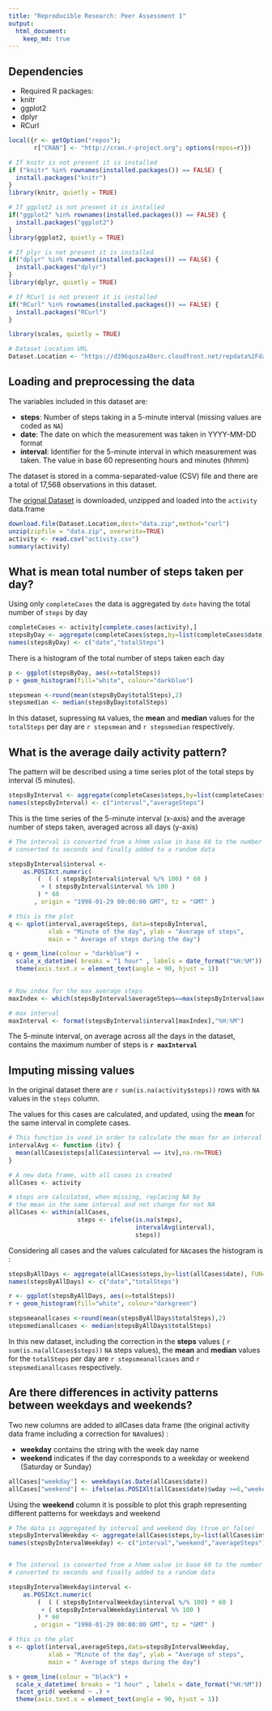 ```yaml
---
title: "Reproducible Research: Peer Assessment 1"
output: 
  html_document:
    keep_md: true
---
```


## Dependencies

- Required R packages:
* knitr 
* ggplot2 
* dplyr
* RCurl

```r
local({r <- getOption("repos"); 
       r["CRAN"] <- "http://cran.r-project.org"; options(repos=r)})

# If knitr is not present it is installed
if ("knitr" %in% rownames(installed.packages()) == FALSE) {
  install.packages("knitr")
}
library(knitr, quietly = TRUE)

# If ggplot2 is not present it is installed
if("ggplot2" %in% rownames(installed.packages()) == FALSE) {
  install.packages("ggplot2")
}
library(ggplot2, quietly = TRUE)

# If plyr is not present it is installed
if("dplyr" %in% rownames(installed.packages()) == FALSE) {
  install.packages("dplyr")
}
library(dplyr, quietly = TRUE)

# If RCurl is not present it is installed
if("RCurl" %in% rownames(installed.packages()) == FALSE) {
  install.packages("RCurl")
}

library(scales, quietly = TRUE)

# Dataset Location URL 
Dataset.Location <- "https://d396qusza40orc.cloudfront.net/repdata%2Fdata%2Factivity.zip"
```
## Loading and preprocessing the data

The variables included in this dataset are:

- **steps**: Number of steps taking in a 5-minute interval (missing values are coded as `NA`)
- **date**: The date on which the measurement was taken in YYYY-MM-DD format
- **interval**: Identifier for the 5-minute interval in which measurement was taken. The value in base 60 representing hours and minutes (hhmm)

The dataset is stored in a comma-separated-value (CSV) file and there are a total of 17,568 observations in this dataset.


The [orignal Dataset](`r Dataset.Location`) is downloaded, unzipped and loaded into the `activity` data.frame

```r

download.file(Dataset.Location,dest="data.zip",method="curl")
unzip(zipfile = "data.zip", overwrite=TRUE)
activity <- read.csv("activity.csv")
summary(activity)
```


## What is mean total number of steps taken per day?

Using only `completeCases` the data is aggregated by `date` having the total number of `steps` by day

```r
completeCases <- activity[complete.cases(activity),]
stepsByDay <- aggregate(completeCases$steps,by=list(completeCases$date), FUN=sum)
names(stepsByDay) <- c("date","totalSteps")
```

There is a histogram of the total number of steps taken each day

```r

p <- ggplot(stepsByDay, aes(x=totalSteps))
p + geom_histogram(fill="white", colour="darkblue") 

```

```r
stepsmean <-round(mean(stepsByDay$totalSteps),2)
stepsmedian <- median(stepsByDay$totalSteps)
```

In this dataset, supressing `NA` values, the **mean** and **median** values for the `totalSteps` per day are `r stepsmean ` and `r stepsmedian` respectively.


## What is the average daily activity pattern?

The pattern will be described using a time series plot of the total steps by interval (5 minutes).

```r
stepsByInterval <- aggregate(completeCases$steps,by=list(completeCases$interval), FUN=mean)
names(stepsByInterval) <- c("interval","averageSteps")
```


This is the time series of the 5-minute interval (x-axis) and the average number of steps taken, averaged across all days (y-axis)

```r

# The interval is converted from a hhmm value in base 60 to the number of minutes from 00:00 and
# converted to seconds and finally added to a random data

stepsByInterval$interval <- 
    as.POSIXct.numeric( 
        (  ( ( stepsByInterval$interval %/% 100) * 60 )
         + ( stepsByInterval$interval %% 100 )
        ) * 60
       , origin = "1998-01-29 00:00:00 GMT", tz = "GMT" )

# this is the plot
q <- qplot(interval,averageSteps, data=stepsByInterval, 
           xlab = "Minute of the day", ylab = "Average of steps",
           main = " Average of steps during the day")

q + geom_line(colour = "darkblue") + 
  scale_x_datetime( breaks = "1 hour" , labels = date_format("%H:%M")) +
  theme(axis.text.x = element_text(angle = 90, hjust = 1)) 
 
```

```r
# Row index for the max average steps
maxIndex <- which(stepsByInterval$averageSteps==max(stepsByInterval$averageSteps))

# max interval
maxInterval <- format(stepsByInterval$interval[maxIndex],"%H:%M")
```


The 5-minute interval, on average across all the days in the dataset, contains the maximum number of steps is **`r maxInterval`**

## Imputing missing values

In the original dataset there are `r sum(is.na(activity$steps))` rows with `NA` values in the `steps` column.

The values for this cases are calculated, and updated, using the **mean** for the same interval in complete cases.

```r

# This function is used in order to calculate the mean for an interval
intervalAvg <- function (itv) {
  mean(allCases$steps[allCases$interval == itv],na.rm=TRUE)
}

# A new data frame, with all cases is created
allCases <- activity

# steps are calculated, when missing, replacing NA by
# the mean in the same interval and not change for not NA
allCases <- within(allCases, 
                   steps <- ifelse(is.na(steps),
                                   intervalAvg(interval),
                                   steps))


```

Considering all cases and the values calculated for `NA`cases the histogram is :
```r
stepsByAllDays <- aggregate(allCases$steps,by=list(allCases$date), FUN=sum)
names(stepsByAllDays) <- c("date","totalSteps")

r <- ggplot(stepsByAllDays, aes(x=totalSteps))
r + geom_histogram(fill="white", colour="darkgreen") 

```

```r
stepsmeanallcases <-round(mean(stepsByAllDays$totalSteps),2)
stepsmedianallcases <- median(stepsByAllDays$totalSteps)
```

In this new dataset, including the correction in the **steps** values ( `r sum(is.na(allCases$steps))` `NA` steps values), the **mean** and **median** values for the `totalSteps` per day are `r stepsmeanallcases ` and `r stepsmedianallcases` respectively.

## Are there differences in activity patterns between weekdays and weekends?

Two new columns are added to allCases data frame (the original activity data frame including a correction for `NA`values) :

* **weekday** contains the string with the week day name 
* **weekend** indicates if the day corresponds to a weekday or weekend (Saturday or Sunday)

```r
allCases["weekday"] <- weekdays(as.Date(allCases$date))
allCases["weekend"] <- ifelse(as.POSIXlt(allCases$date)$wday >=6,"weekend","weekday")
```

Using the **weekend** column it is possible to plot this graph representing different patterns for weekdays and weekend

```r

# The data is aggregated by interval and weekend day (true or false)
stepsByIntervalWeekday <- aggregate(allCases$steps,by=list(allCases$interval,allCases$weekend), FUN=mean)
names(stepsByIntervalWeekday) <- c("interval","weekend","averageSteps")


# The interval is converted from a hhmm value in base 60 to the number of minutes from 00:00 and
# converted to seconds and finally added to a random data

stepsByIntervalWeekday$interval <- 
    as.POSIXct.numeric( 
        (  ( ( stepsByIntervalWeekday$interval %/% 100) * 60 )
         + ( stepsByIntervalWeekday$interval %% 100 )
        ) * 60
       , origin = "1998-01-29 00:00:00 GMT", tz = "GMT" )

# this is the plot
s <- qplot(interval,averageSteps,data=stepsByIntervalWeekday,
           xlab = "Minute of the day", ylab = "Average of steps",
           main = " Average of steps during the day")

s + geom_line(colour = "black") + 
  scale_x_datetime( breaks = "1 hour" , labels = date_format("%H:%M")) +
  facet_grid( weekend ~ .) +
  theme(axis.text.x = element_text(angle = 90, hjust = 1)) 

```


